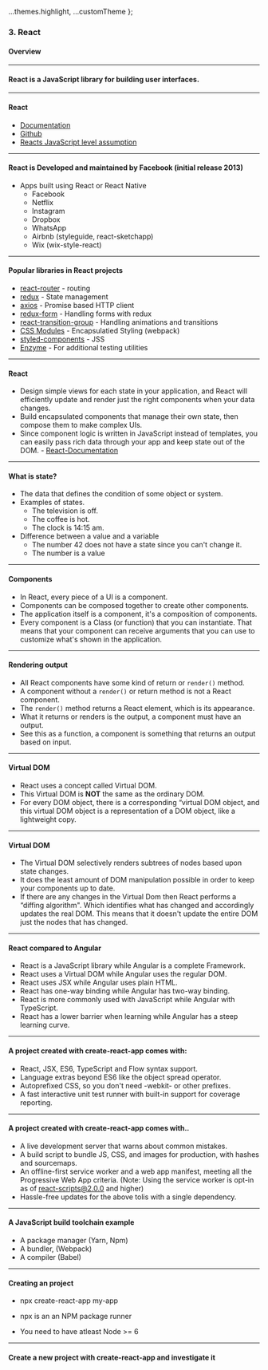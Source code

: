 
  ...themes.highlight,
  ...customTheme
};



### 3. React
#### Overview


---

#### React is a JavaScript library for building user interfaces.


---
        

#### React

* <a href="https://reactjs.org/">Documentation</a>
* <a href="https://github.com/facebook/react">Github</a>
* <a href="https://developer.mozilla.org/en-US/docs/Web/JavaScript/A_re-introduction_to_JavaScript">Reacts JavaScript level assumption</a>


---

#### React is Developed and maintained by Facebook (initial release 2013)

* Apps built using React or React Native
  * Facebook
  * Netflix
  * Instagram
  * Dropbox
  * WhatsApp
  * Airbnb (styleguide, react-sketchapp)
  * Wix (wix-style-react)


---

#### Popular libraries in React projects

* <a href="https://reacttraining.com/react-router/web/guides/quick-start" target="_blank">react-router</a> - routing
* <a href="https://redux.js.org/" target="_blank">redux</a> - State management
* <a href="https://github.com/axios/axios" target="_blank">axios</a> - Promise based HTTP client
* <a href="https://redux-form.com/8.1.0/" target="_blank">redux-form</a> - Handling forms with redux
* <a href="https://github.com/reactjs/react-transition-group" target="_blank">react-transition-group</a> - Handling animations and transitions
* <a href="https://github.com/css-modules/css-modules" target="_blank">CSS Modules</a> - Encapsulatied Styling (webpack)
* <a href="https://github.com/styled-components/styled-components" target="_blank">styled-components</a> - JSS
* <a href="https://github.com/airbnb/enzyme" target="_blank">Enzyme</a> - For additional testing utilities


---

#### React

* Design simple views for each state in your application, and React will efficiently update and render just the right components when your data changes.
* Build encapsulated components that manage their own state, then compose them to make complex UIs.
* Since component logic is written in JavaScript instead of templates, you can easily pass rich data through your app and keep state out of the DOM. - <a href="https://reactjs.org/">React-Documentation</a>


---

#### What is state?

* The data that defines the condition of some object or system.
* Examples of states.
  * The television is off.
  * The coffee is hot.
  * The clock is 14:15 am.
* Difference between a value and a variable
  * The number 42 does not have a state since you can't change it.
  * The number is a value


---

#### Components

* In React, every piece of a UI is a component.
* Components can be composed together to create other components.
* The application itself is a component, it's a composition of components.
* Every component is a Class (or function) that you can instantiate. That means that your component can receive arguments that you can use to customize what's shown in the application.


---

####  Rendering output
* All React components have some kind of return or ```render()``` method.
* A component without a ```render()``` or return method is not a React component.
* The ```render()``` method returns a React element, which is its appearance.
* What it returns or renders is the output, a component must have an output.
* See this as a function, a component is something that returns an output based on input.


---

#### Virtual DOM

* React uses a concept called Virtual DOM.
* This Virtual DOM is **NOT** the same as the ordinary DOM.
* For every DOM object, there is a corresponding “virtual DOM object, and this virtual DOM object is a representation of a DOM object, like a lightweight copy.


---
        
#### Virtual DOM

* The Virtual DOM selectively renders subtrees of nodes based upon state changes.
* It does the least amount of DOM manipulation possible in order to keep your components up to date.
* If there are any changes in the Virtual Dom then React performs a “diffing algorithm". Which identifies what has changed and accordingly updates the real DOM. This means that it doesn't update the entire DOM just the nodes that has changed.


---

#### React compared to Angular

* React is a JavaScript library while Angular is a complete Framework.
* React uses a Virtual DOM while Angular uses the regular DOM.
* React uses JSX while Angular uses plain HTML.
* React has one-way binding while Angular has two-way binding.
* React is more commonly used with JavaScript while Angular with TypeScript.
* React has a lower barrier when learning while Angular has a steep learning curve.


---

#### A project created with create-react-app comes with:

* React, JSX, ES6, TypeScript and Flow syntax support.
* Language extras beyond ES6 like the object spread operator.
* Autoprefixed CSS, so you don't need -webkit- or other prefixes.
* A fast interactive unit test runner with built-in support for coverage reporting.


---

#### A project created with create-react-app comes with..

* A live development server that warns about common mistakes.
* A build script to bundle JS, CSS, and images for production, with hashes and sourcemaps.
* An offline-first service worker and a web app manifest, meeting all the Progressive Web App criteria. (Note: Using the service worker is opt-in as of react-scripts@2.0.0 and higher)
* Hassle-free updates for the above tolis with a single dependency.


---

#### A JavaScript build toolchain example

* A package manager (Yarn, Npm)
* A bundler, (Webpack)
* A compiler (Babel)


---

#### Creating an project

* npx create-react-app my-app

* npx is an an NPM package runner

* You need to have atleast Node >= 6


---

#### Create a new project with create-react-app and investigate it
